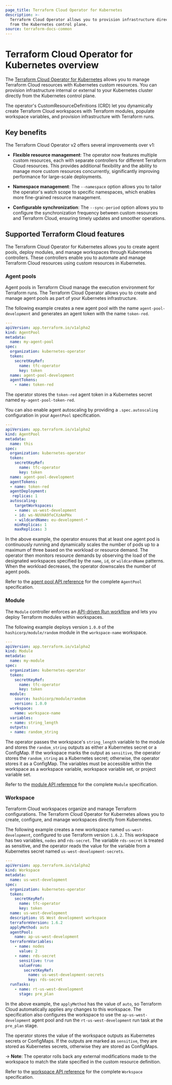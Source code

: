 ```yaml
---
page_title: Terraform Cloud Operator for Kubernetes
description: >-
  Terraform Cloud Operator allows you to provision infrastructure directly
  from the Kubernetes control plane.
source: terraform-docs-common
---
```


# Terraform Cloud Operator for Kubernetes overview

The [Terraform Cloud Operator for Kubernetes](https://github.com/hashicorp/terraform-cloud-operator) allows you to manage Terraform Cloud resources with Kubernetes custom resources. You can provision infrastructure internal or external to your Kubernetes cluster directly from the Kubernetes control plane. 

The operator's CustomResourceDefinitions (CRD) let you dynamically create Terraform Cloud workspaces with Terraform modules, populate workspace variables, and provision infrastructure with Terraform runs.

## Key benefits

The Terraform Cloud Operator v2 offers several improvements over v1:

-   **Flexible resource management**: The operator now features multiple custom resources, each with separate controllers for different Terraform Cloud resources. This provides additional flexibility and the ability to manage more custom resources concurrently, significantly improving performance for large-scale deployments.

-   **Namespace management**: The `--namespace` option allows you to tailor the operator's watch scope to specific namespaces, which enables more fine-grained resource management.

-   **Configurable synchronization**: The `--sync-period` option allows you to configure the synchronization frequency between custom resources and Terraform Cloud, ensuring timely updates and smoother operations.

## Supported Terraform Cloud features

The Terraform Cloud Operator for Kubernetes allows you to create agent pools, deploy modules, and manage workspaces through Kubernetes controllers. These controllers enable you to automate and manage Terraform Cloud resources using custom resources in Kubernetes.

### Agent pools

Agent pools in Terraform Cloud manage the execution environment for Terraform runs. The Terraform Cloud Operator allows you to create and manage agent pools as part of your Kubernetes infrastructure.

The following example creates a new agent pool with the name `agent-pool-development` and generates an agent token with the name `token-red`.

```yaml
---
apiVersion: app.terraform.io/v1alpha2
kind: AgentPool
metadata:
  name: my-agent-pool
spec:
  organization: kubernetes-operator
  token:
    secretKeyRef:
      name: tfc-operator
      key: token
  name: agent-pool-development
  agentTokens:
    - name: token-red
```

The operator stores the `token-red` agent token in a Kubernetes secret named `my-agent-pool-token-red`.

You can also enable agent autoscaling by providing a `.spec.autoscaling` configuration in your `AgentPool` specification.

<CodeBlockConfig highlight="17-23">

```yaml
---
apiVersion: app.terraform.io/v1alpha2
kind: AgentPool
metadata:
  name: this
spec:
  organization: kubernetes-operator
  token:
    secretKeyRef:
      name: tfc-operator
      key: token
  name: agent-pool-development
  agentTokens:
  - name: token-red
  agentDeployment:
   replicas: 1
  autoscaling:
    targetWorkspaces:
    - name: us-west-development
    - id: ws-NUVHA9feCXzAmPHx
    - wildcardName: eu-development-*
    minReplicas: 1
    maxReplicas: 3
```

</CodeBlockConfig>

In the above example, the operator ensures that at least one agent pod is continuously running and dynamically scales the number of pods up to a maximum of three based on the workload or resource demand. The operator then monitors resource demands by observing the load of the designated workspaces specified by the `name`, `id`, or `wildcardName` patterns. When the workload decreases, the operator downscales the number of agent pods.

Refer to the [agent pool API reference](/terraform/enterprise/integrations/kubernetes/api-reference#agentpool) for the complete `AgentPool` specification.

### Module

The `Module` controller enforces an [API-driven Run workflow](/terraform/enterprise/run/api) and lets you deploy Terraform modules within workspaces.

The following example deploys version `1.0.0` of the `hashicorp/module/random` module in the `workspace-name` workspace.

```yaml
---
apiVersion: app.terraform.io/v1alpha2
kind: Module
metadata:
  name: my-module
spec:
  organization: kubernetes-operator
  token:
    secretKeyRef:
      name: tfc-operator
      key: token
  module:
    source: hashicorp/module/random
    version: 1.0.0
  workspace:
    name: workspace-name
  variables:
  - name: string_length
  outputs:
  - name: random_string
```

The operator passes the workspace's `string_length` variable to the module and stores the `random_string` outputs as either a Kubernetes secret or a ConfigMap. If the workspace marks the output as `sensitive`, the operator stores the `random_string` as a Kubernetes secret; otherwise, the operator stores it as a ConfigMap. The variables must be accessible within the workspace as a workspace variable, workspace variable set, or project variable set.

Refer to the [module API reference](/terraform/enterprise/integrations/kubernetes/api-reference#module) for the complete `Module` specification.

### Workspace

Terraform Cloud workspaces organize and manage Terraform configurations. The Terraform Cloud Operator for Kubernetes allows you to create, configure, and manage workspaces directly from Kubernetes.

The following example creates a new workspace named `us-west-development`, configured to use Terraform version `1.6.2`. This workspace has two variables, `nodes` and `rds-secret`. The variable `rds-secret` is treated as sensitive, and the operator reads the value for the variable from a Kubernetes secret named `us-west-development-secrets`.

```yaml
---
apiVersion: app.terraform.io/v1alpha2
kind: Workspace
metadata:
  name: us-west-development
spec:
  organization: kubernetes-operator
  token:
    secretKeyRef:
      name: tfc-operator
      key: token
  name: us-west-development
  description: US West development workspace
  terraformVersion: 1.6.2
  applyMethod: auto
  agentPool:
    name: ap-us-west-development
  terraformVariables:
    - name: nodes
      value: 2
    - name: rds-secret
      sensitive: true
      valueFrom:
        secretKeyRef:
          name: us-west-development-secrets
          key: rds-secret
  runTasks:
    - name: rt-us-west-development
      stage: pre_plan
```

In the above example, the `applyMethod` has the value of `auto`, so Terraform Cloud automatically applies any changes to this workspace. The specification also configures the workspace to use the `ap-us-west-development` agent pool and run the `rt-us-west-development` run task at the `pre_plan` stage.

The operator stores the value of the workspace outputs as Kubernetes secrets or ConfigMaps. If the outputs are marked as `sensitive`, they are stored as Kubernetes secrets, otherwise they are stored as ConfigMaps.

-> **Note**: The operator rolls back any external modifications made to the workspace to match the state specified in the custom resource definition.

Refer to the [workspace API reference](/terraform/enterprise/integrations/kubernetes/api-reference#workspace) for the complete `Workspace` specification.

